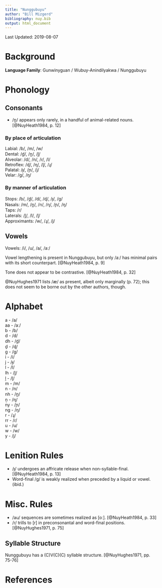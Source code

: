 ```yaml
---
title: "Nunggubuyu"
author: "Bill Mizgerd"
bibliography: nuy.bib
output: html_document
---
```


Last Updated: 2019-08-07

# Background

**Language Family**: Gunwinyguan / Wubuy-Anindilyakwa / Nunggubuyu

# Phonology

## Consonants

* /n̪/ appears only rarely, in a handful of animal-related nouns. [@NuyHeath1984, p. 12]

### By place of articulation

Labial: /b/, /m/, /w/  
Dental: /d̪/, /n̪/, /l̪/  
Alveolar: /d/, /n/, /ɾ/, /l/  
Retroflex: /ɖ/, /ɳ/, /ɭ/, /ɻ/  
Palatal: /ɟ/, /ɲ/, /j/  
Velar: /ɡ/, /ŋ/  

### By manner of articulation

Stops: /b/, /d̪/, /d/, /ɖ/, /ɟ/, /ɡ/  
Nasals: /m/, /n̪/, /n/, /ɳ/, /ɲ/, /ŋ/  
Taps: /ɾ/  
Laterals: /l̪/, /l/, /ɭ/  
Approximants: /w/, /ɻ/, /j/  

## Vowels

Vowels: /i/, /u/, /a/, /aː/  

Vowel lengthening is present in Nunggubuyu, but only /aː/ has minimal pairs with its short counterpart. [@NuyHeath1984, p. 9]

Tone does not appear to be contrastive. [@NuyHeath1984, p. 32]

@NuyHughes1971 lists /æ/ as present, albeit only marginally (p. 72); this does not seem to be borne out by the other authors, though.

# Alphabet

a - /a/  
  aa - /aː/  
b - /b/  
d - /d/  
  dh - /d̪/  
  ḏ - /ɖ/  
g - /ɡ/  
i - /i/  
j - /ɟ/  
l - /l/  
  lh - /l̪/  
  ḻ - /ɭ/  
m - /m/  
n - /n/  
  nh - /n̪/  
  ṉ - /ɳ/  
  ny - /ɲ/  
  ng - /ŋ/  
r - /ɻ/  
  rr - /ɾ/  
u - /u/  
w - /w/  
y - /j/  

# Lenition Rules

* /ɟ/ undergoes an affricate release when non-syllable-final. [@NuyHeath1984, p. 13]
* Word-final /ɡ/ is weakly realized when preceded by a liquid or vowel. (ibid.)

# Misc. Rules

* /au/ sequences are sometimes realized as [oː]. [@NuyHeath1984, p. 33]
* /ɾ/ trills to [r] in preconsonantal and word-final positions. [@NuyHughes1971, p. 75]

## Syllable Structure

Nunggubuyu has a (C)V(C)(C) syllable structure. [@NuyHughes1971, pp. 75-76]

# References
